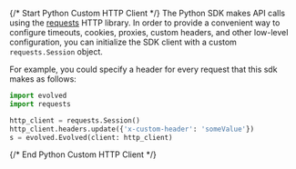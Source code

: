 {/* Start Python Custom HTTP Client */}
The Python SDK makes API calls using the [requests](https://pypi.org/project/requests/) HTTP library.  In order to provide a convenient way to configure timeouts, cookies, proxies, custom headers, and other low-level configuration, you can initialize the SDK client with a custom `requests.Session` object.

For example, you could specify a header for every request that this sdk makes as follows:
```python
import evolved
import requests

http_client = requests.Session()
http_client.headers.update({'x-custom-header': 'someValue'})
s = evolved.Evolved(client: http_client)
```
{/* End Python Custom HTTP Client */}
